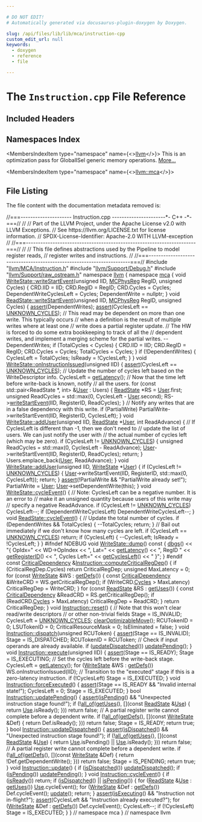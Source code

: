 ```yaml
---

# DO NOT EDIT!
# Automatically generated via docusaurus-plugin-doxygen by Doxygen.

slug: /api/files/lib/lib/mca/instruction-cpp
custom_edit_url: null
keywords:
  - doxygen
  - reference
  - file

---
```





# The `Instruction.cpp` File Reference

<DoxygenPage pluginConfig={pluginConfig}>



## Included Headers

<IncludesList>
<IncludesListItem
  filePath="llvm/MCA/Instruction.h"
  permalink="/docs/api/files/include/include/llvm/include/llvm/mca/instruction-h"
  isLocal="true" />
<IncludesListItem
  filePath="llvm/Support/Debug.h"
  permalink="/docs/api/files/include/include/llvm/include/llvm/support/debug-h"
  isLocal="true" />
<IncludesListItem
  filePath="llvm/Support/raw_ostream.h"
  permalink="/docs/api/files/include/include/llvm/include/llvm/support/raw-ostream-h"
  isLocal="true" />
</IncludesList>

## Namespaces Index

<MembersIndex>

<MembersIndexItem
  type="namespace"
  name={<><a href="/docs/api/namespaces/llvm">llvm</a></>}>
This is an optimization pass for GlobalISel generic memory operations. <a href="/docs/api/namespaces/llvm/#details">More...</a>
</MembersIndexItem>

<MembersIndexItem
  type="namespace"
  name={<><a href="/docs/api/namespaces/llvm/mca">llvm::mca</a></>}>
</MembersIndexItem>

</MembersIndex>


## File Listing

The file content with the documentation metadata removed is:

<ProgramListing>

<Link id="l00001" /><CodeLine lineNumber="1"><Highlight kind="comment">//===--------------------- Instruction.cpp ----------------------&#42;- C++ -&#42;-===//</Highlight><Highlight kind="normal"></Highlight></CodeLine>
<Link id="l00002" /><CodeLine lineNumber="2"><Highlight kind="normal"></Highlight><Highlight kind="comment">//</Highlight><Highlight kind="normal"></Highlight></CodeLine>
<Link id="l00003" /><CodeLine lineNumber="3"><Highlight kind="normal"></Highlight><Highlight kind="comment">// Part of the LLVM Project, under the Apache License v2.0 with LLVM Exceptions.</Highlight><Highlight kind="normal"></Highlight></CodeLine>
<Link id="l00004" /><CodeLine lineNumber="4"><Highlight kind="normal"></Highlight><Highlight kind="comment">// See https://llvm.org/LICENSE.txt for license information.</Highlight><Highlight kind="normal"></Highlight></CodeLine>
<Link id="l00005" /><CodeLine lineNumber="5"><Highlight kind="normal"></Highlight><Highlight kind="comment">// SPDX-License-Identifier: Apache-2.0 WITH LLVM-exception</Highlight><Highlight kind="normal"></Highlight></CodeLine>
<Link id="l00006" /><CodeLine lineNumber="6"><Highlight kind="normal"></Highlight><Highlight kind="comment">//</Highlight><Highlight kind="normal"></Highlight></CodeLine>
<Link id="l00007" /><CodeLine lineNumber="7"><Highlight kind="normal"></Highlight><Highlight kind="comment">//===----------------------------------------------------------------------===//</Highlight><Highlight kind="normal"></Highlight></CodeLine>
<Link id="l00008" /><CodeLine lineNumber="8"><Highlight kind="normal"></Highlight><Highlight kind="comment">//</Highlight><Highlight kind="normal"></Highlight></CodeLine>
<Link id="l00009" /><CodeLine lineNumber="9"><Highlight kind="normal"></Highlight><Highlight kind="comment">// This file defines abstractions used by the Pipeline to model register reads,</Highlight><Highlight kind="normal"></Highlight></CodeLine>
<Link id="l00010" /><CodeLine lineNumber="10"><Highlight kind="normal"></Highlight><Highlight kind="comment">// register writes and instructions.</Highlight><Highlight kind="normal"></Highlight></CodeLine>
<Link id="l00011" /><CodeLine lineNumber="11"><Highlight kind="normal"></Highlight><Highlight kind="comment">//</Highlight><Highlight kind="normal"></Highlight></CodeLine>
<Link id="l00012" /><CodeLine lineNumber="12"><Highlight kind="normal"></Highlight><Highlight kind="comment">//===----------------------------------------------------------------------===//</Highlight><Highlight kind="normal"></Highlight></CodeLine>
<Link id="l00013" /><CodeLine lineNumber="13"><Highlight kind="normal"></Highlight></CodeLine>
<Link id="l00014" /><CodeLine lineNumber="14"><Highlight kind="normal"></Highlight><Highlight kind="preprocessor">#include &quot;<a href="/docs/api/files/include/include/llvm/include/llvm/mca/instruction-h">llvm/MCA/Instruction.h</a>&quot;</Highlight><Highlight kind="normal"></Highlight></CodeLine>
<Link id="l00015" /><CodeLine lineNumber="15"><Highlight kind="normal"></Highlight><Highlight kind="preprocessor">#include &quot;<a href="/docs/api/files/include/include/llvm/include/llvm/support/debug-h">llvm/Support/Debug.h</a>&quot;</Highlight><Highlight kind="normal"></Highlight></CodeLine>
<Link id="l00016" /><CodeLine lineNumber="16"><Highlight kind="normal"></Highlight><Highlight kind="preprocessor">#include &quot;<a href="/docs/api/files/include/include/llvm/include/llvm/support/raw-ostream-h">llvm/Support/raw&#95;ostream.h</a>&quot;</Highlight><Highlight kind="normal"></Highlight></CodeLine>
<Link id="l00017" /><CodeLine lineNumber="17"><Highlight kind="normal"></Highlight></CodeLine>
<Link id="l00018" /><CodeLine lineNumber="18"><Highlight kind="normal"></Highlight><Highlight kind="keyword">namespace </Highlight><Highlight kind="normal"><a href="/docs/api/namespaces/llvm">llvm</a> &#123;</Highlight></CodeLine>
<Link id="l00019" /><CodeLine lineNumber="19"><Highlight kind="normal"></Highlight><Highlight kind="keyword">namespace </Highlight><Highlight kind="normal"><a href="/docs/api/namespaces/llvm/mca">mca</a> &#123;</Highlight></CodeLine>
<Link id="l00020" /><CodeLine lineNumber="20"><Highlight kind="normal"></Highlight></CodeLine>
<Link id="l00021" /><CodeLine lineNumber="21" lineLink="/docs/api/classes/llvm/mca/writestate/#a321b01ffe2acc59a01c99c04e504b24a"><Highlight kind="normal"></Highlight><Highlight kind="keywordtype">void</Highlight><Highlight kind="normal"> <a href="/docs/api/classes/llvm/mca/writestate/#a321b01ffe2acc59a01c99c04e504b24a">WriteState::writeStartEvent</a>(</Highlight><Highlight kind="keywordtype">unsigned</Highlight><Highlight kind="normal"> IID, <a href="/docs/api/namespaces/llvm/#aad72cfbb210808985a9dc19f4e5d8542">MCPhysReg</a> RegID,</Highlight></CodeLine>
<Link id="l00022" /><CodeLine lineNumber="22"><Highlight kind="normal">                                 </Highlight><Highlight kind="keywordtype">unsigned</Highlight><Highlight kind="normal"> Cycles) &#123;</Highlight></CodeLine>
<Link id="l00023" /><CodeLine lineNumber="23"><Highlight kind="normal">  CRD.IID = IID;</Highlight></CodeLine>
<Link id="l00024" /><CodeLine lineNumber="24"><Highlight kind="normal">  CRD.RegID = RegID;</Highlight></CodeLine>
<Link id="l00025" /><CodeLine lineNumber="25"><Highlight kind="normal">  CRD.Cycles = Cycles;</Highlight></CodeLine>
<Link id="l00026" /><CodeLine lineNumber="26"><Highlight kind="normal">  DependentWriteCyclesLeft = Cycles;</Highlight></CodeLine>
<Link id="l00027" /><CodeLine lineNumber="27"><Highlight kind="normal">  DependentWrite = </Highlight><Highlight kind="keyword">nullptr</Highlight><Highlight kind="normal">;</Highlight></CodeLine>
<Link id="l00028" /><CodeLine lineNumber="28"><Highlight kind="normal">&#125;</Highlight></CodeLine>
<Link id="l00029" /><CodeLine lineNumber="29"><Highlight kind="normal"></Highlight></CodeLine>
<Link id="l00030" /><CodeLine lineNumber="30" lineLink="/docs/api/classes/llvm/mca/readstate/#a3a96634a46f3e609e75e4bf2e41bd879"><Highlight kind="normal"></Highlight><Highlight kind="keywordtype">void</Highlight><Highlight kind="normal"> <a href="/docs/api/classes/llvm/mca/readstate/#a3a96634a46f3e609e75e4bf2e41bd879">ReadState::writeStartEvent</a>(</Highlight><Highlight kind="keywordtype">unsigned</Highlight><Highlight kind="normal"> IID, <a href="/docs/api/namespaces/llvm/#aad72cfbb210808985a9dc19f4e5d8542">MCPhysReg</a> RegID,</Highlight></CodeLine>
<Link id="l00031" /><CodeLine lineNumber="31"><Highlight kind="normal">                                </Highlight><Highlight kind="keywordtype">unsigned</Highlight><Highlight kind="normal"> Cycles) &#123;</Highlight></CodeLine>
<Link id="l00032" /><CodeLine lineNumber="32"><Highlight kind="normal">  <a href="/docs/api/files/lib/lib/target/lib/target/amdgpu/silowercontrolflow-cpp/#a4868c5d81c5ccc98c47aeab6244346a0">assert</a>(DependentWrites);</Highlight></CodeLine>
<Link id="l00033" /><CodeLine lineNumber="33"><Highlight kind="normal">  <a href="/docs/api/files/lib/lib/target/lib/target/amdgpu/silowercontrolflow-cpp/#a4868c5d81c5ccc98c47aeab6244346a0">assert</a>(CyclesLeft == <a href="/docs/api/namespaces/llvm/mca/#af459dc58960b1471b00b72f450869f01">UNKNOWN&#95;CYCLES</a>);</Highlight></CodeLine>
<Link id="l00034" /><CodeLine lineNumber="34"><Highlight kind="normal"></Highlight></CodeLine>
<Link id="l00035" /><CodeLine lineNumber="35"><Highlight kind="normal">  </Highlight><Highlight kind="comment">// This read may be dependent on more than one write. This typically occurs</Highlight><Highlight kind="normal"></Highlight></CodeLine>
<Link id="l00036" /><CodeLine lineNumber="36"><Highlight kind="normal">  </Highlight><Highlight kind="comment">// when a definition is the result of multiple writes where at least one</Highlight><Highlight kind="normal"></Highlight></CodeLine>
<Link id="l00037" /><CodeLine lineNumber="37"><Highlight kind="normal">  </Highlight><Highlight kind="comment">// write does a partial register update.</Highlight><Highlight kind="normal"></Highlight></CodeLine>
<Link id="l00038" /><CodeLine lineNumber="38"><Highlight kind="normal">  </Highlight><Highlight kind="comment">// The HW is forced to do some extra bookkeeping to track of all the</Highlight><Highlight kind="normal"></Highlight></CodeLine>
<Link id="l00039" /><CodeLine lineNumber="39"><Highlight kind="normal">  </Highlight><Highlight kind="comment">// dependent writes, and implement a merging scheme for the partial writes.</Highlight><Highlight kind="normal"></Highlight></CodeLine>
<Link id="l00040" /><CodeLine lineNumber="40"><Highlight kind="normal">  --DependentWrites;</Highlight></CodeLine>
<Link id="l00041" /><CodeLine lineNumber="41"><Highlight kind="normal">  </Highlight><Highlight kind="keywordflow">if</Highlight><Highlight kind="normal"> (TotalCycles &lt; Cycles) &#123;</Highlight></CodeLine>
<Link id="l00042" /><CodeLine lineNumber="42"><Highlight kind="normal">    CRD.IID = IID;</Highlight></CodeLine>
<Link id="l00043" /><CodeLine lineNumber="43"><Highlight kind="normal">    CRD.RegID = RegID;</Highlight></CodeLine>
<Link id="l00044" /><CodeLine lineNumber="44"><Highlight kind="normal">    CRD.Cycles = Cycles;</Highlight></CodeLine>
<Link id="l00045" /><CodeLine lineNumber="45"><Highlight kind="normal">    TotalCycles = Cycles;</Highlight></CodeLine>
<Link id="l00046" /><CodeLine lineNumber="46"><Highlight kind="normal">  &#125;</Highlight></CodeLine>
<Link id="l00047" /><CodeLine lineNumber="47"><Highlight kind="normal"></Highlight></CodeLine>
<Link id="l00048" /><CodeLine lineNumber="48"><Highlight kind="normal">  </Highlight><Highlight kind="keywordflow">if</Highlight><Highlight kind="normal"> (!DependentWrites) &#123;</Highlight></CodeLine>
<Link id="l00049" /><CodeLine lineNumber="49"><Highlight kind="normal">    CyclesLeft = TotalCycles;</Highlight></CodeLine>
<Link id="l00050" /><CodeLine lineNumber="50"><Highlight kind="normal">    IsReady = !CyclesLeft;</Highlight></CodeLine>
<Link id="l00051" /><CodeLine lineNumber="51"><Highlight kind="normal">  &#125;</Highlight></CodeLine>
<Link id="l00052" /><CodeLine lineNumber="52"><Highlight kind="normal">&#125;</Highlight></CodeLine>
<Link id="l00053" /><CodeLine lineNumber="53"><Highlight kind="normal"></Highlight></CodeLine>
<Link id="l00054" /><CodeLine lineNumber="54" lineLink="/docs/api/classes/llvm/mca/writestate/#a9809d41fdff5397cee7b72c8bee467d1"><Highlight kind="normal"></Highlight><Highlight kind="keywordtype">void</Highlight><Highlight kind="normal"> <a href="/docs/api/classes/llvm/mca/writestate/#a9809d41fdff5397cee7b72c8bee467d1">WriteState::onInstructionIssued</a>(</Highlight><Highlight kind="keywordtype">unsigned</Highlight><Highlight kind="normal"> IID) &#123;</Highlight></CodeLine>
<Link id="l00055" /><CodeLine lineNumber="55"><Highlight kind="normal">  <a href="/docs/api/files/lib/lib/target/lib/target/amdgpu/silowercontrolflow-cpp/#a4868c5d81c5ccc98c47aeab6244346a0">assert</a>(CyclesLeft == <a href="/docs/api/namespaces/llvm/mca/#af459dc58960b1471b00b72f450869f01">UNKNOWN&#95;CYCLES</a>);</Highlight></CodeLine>
<Link id="l00056" /><CodeLine lineNumber="56"><Highlight kind="normal">  </Highlight><Highlight kind="comment">// Update the number of cycles left based on the WriteDescriptor info.</Highlight><Highlight kind="normal"></Highlight></CodeLine>
<Link id="l00057" /><CodeLine lineNumber="57"><Highlight kind="normal">  CyclesLeft = <a href="/docs/api/classes/llvm/mca/writestate/#a405fdb90bbc7e779b4baf76aa77ce0bb">getLatency</a>();</Highlight></CodeLine>
<Link id="l00058" /><CodeLine lineNumber="58"><Highlight kind="normal"></Highlight></CodeLine>
<Link id="l00059" /><CodeLine lineNumber="59"><Highlight kind="normal">  </Highlight><Highlight kind="comment">// Now that the time left before write-back is known, notify</Highlight><Highlight kind="normal"></Highlight></CodeLine>
<Link id="l00060" /><CodeLine lineNumber="60"><Highlight kind="normal">  </Highlight><Highlight kind="comment">// all the users.</Highlight><Highlight kind="normal"></Highlight></CodeLine>
<Link id="l00061" /><CodeLine lineNumber="61"><Highlight kind="normal">  </Highlight><Highlight kind="keywordflow">for</Highlight><Highlight kind="normal"> (</Highlight><Highlight kind="keyword">const</Highlight><Highlight kind="normal"> std::pair&lt;ReadState &#42;, int&gt; &amp;<a href="/docs/api/classes/llvm/user">User</a> : Users) &#123;</Highlight></CodeLine>
<Link id="l00062" /><CodeLine lineNumber="62"><Highlight kind="normal">    <a href="/docs/api/classes/llvm/mca/readstate">ReadState</a> &#42;RS = <a href="/docs/api/classes/llvm/user">User</a>.first;</Highlight></CodeLine>
<Link id="l00063" /><CodeLine lineNumber="63"><Highlight kind="normal">    </Highlight><Highlight kind="keywordtype">unsigned</Highlight><Highlight kind="normal"> ReadCycles = std::max(0, CyclesLeft - <a href="/docs/api/classes/llvm/user">User</a>.second);</Highlight></CodeLine>
<Link id="l00064" /><CodeLine lineNumber="64"><Highlight kind="normal">    RS-&gt;<a href="/docs/api/classes/llvm/mca/readstate/#a3a96634a46f3e609e75e4bf2e41bd879">writeStartEvent</a>(IID, RegisterID, ReadCycles);</Highlight></CodeLine>
<Link id="l00065" /><CodeLine lineNumber="65"><Highlight kind="normal">  &#125;</Highlight></CodeLine>
<Link id="l00066" /><CodeLine lineNumber="66"><Highlight kind="normal"></Highlight></CodeLine>
<Link id="l00067" /><CodeLine lineNumber="67"><Highlight kind="normal">  </Highlight><Highlight kind="comment">// Notify any writes that are in a false dependency with this write.</Highlight><Highlight kind="normal"></Highlight></CodeLine>
<Link id="l00068" /><CodeLine lineNumber="68"><Highlight kind="normal">  </Highlight><Highlight kind="keywordflow">if</Highlight><Highlight kind="normal"> (PartialWrite)</Highlight></CodeLine>
<Link id="l00069" /><CodeLine lineNumber="69"><Highlight kind="normal">    PartialWrite-&gt;writeStartEvent(IID, RegisterID, CyclesLeft);</Highlight></CodeLine>
<Link id="l00070" /><CodeLine lineNumber="70"><Highlight kind="normal">&#125;</Highlight></CodeLine>
<Link id="l00071" /><CodeLine lineNumber="71"><Highlight kind="normal"></Highlight></CodeLine>
<Link id="l00072" /><CodeLine lineNumber="72" lineLink="/docs/api/classes/llvm/mca/writestate/#afb4ddf31a851451dfa623aec7ceef3c4"><Highlight kind="normal"></Highlight><Highlight kind="keywordtype">void</Highlight><Highlight kind="normal"> <a href="/docs/api/classes/llvm/mca/writestate/#afb4ddf31a851451dfa623aec7ceef3c4">WriteState::addUser</a>(</Highlight><Highlight kind="keywordtype">unsigned</Highlight><Highlight kind="normal"> IID, <a href="/docs/api/classes/llvm/mca/readstate">ReadState</a> &#42;<a href="/docs/api/classes/llvm/user">User</a>, </Highlight><Highlight kind="keywordtype">int</Highlight><Highlight kind="normal"> ReadAdvance) &#123;</Highlight></CodeLine>
<Link id="l00073" /><CodeLine lineNumber="73"><Highlight kind="normal">  </Highlight><Highlight kind="comment">// If CyclesLeft is different than -1, then we don&#39;t need to</Highlight><Highlight kind="normal"></Highlight></CodeLine>
<Link id="l00074" /><CodeLine lineNumber="74"><Highlight kind="normal">  </Highlight><Highlight kind="comment">// update the list of users. We can just notify the user with</Highlight><Highlight kind="normal"></Highlight></CodeLine>
<Link id="l00075" /><CodeLine lineNumber="75"><Highlight kind="normal">  </Highlight><Highlight kind="comment">// the actual number of cycles left (which may be zero).</Highlight><Highlight kind="normal"></Highlight></CodeLine>
<Link id="l00076" /><CodeLine lineNumber="76"><Highlight kind="normal">  </Highlight><Highlight kind="keywordflow">if</Highlight><Highlight kind="normal"> (CyclesLeft != <a href="/docs/api/namespaces/llvm/mca/#af459dc58960b1471b00b72f450869f01">UNKNOWN&#95;CYCLES</a>) &#123;</Highlight></CodeLine>
<Link id="l00077" /><CodeLine lineNumber="77"><Highlight kind="normal">    </Highlight><Highlight kind="keywordtype">unsigned</Highlight><Highlight kind="normal"> ReadCycles = std::max(0, CyclesLeft - ReadAdvance);</Highlight></CodeLine>
<Link id="l00078" /><CodeLine lineNumber="78"><Highlight kind="normal">    <a href="/docs/api/classes/llvm/user">User</a>-&gt;writeStartEvent(IID, RegisterID, ReadCycles);</Highlight></CodeLine>
<Link id="l00079" /><CodeLine lineNumber="79"><Highlight kind="normal">    </Highlight><Highlight kind="keywordflow">return</Highlight><Highlight kind="normal">;</Highlight></CodeLine>
<Link id="l00080" /><CodeLine lineNumber="80"><Highlight kind="normal">  &#125;</Highlight></CodeLine>
<Link id="l00081" /><CodeLine lineNumber="81"><Highlight kind="normal"></Highlight></CodeLine>
<Link id="l00082" /><CodeLine lineNumber="82"><Highlight kind="normal">  Users.emplace&#95;back(<a href="/docs/api/classes/llvm/user">User</a>, ReadAdvance);</Highlight></CodeLine>
<Link id="l00083" /><CodeLine lineNumber="83"><Highlight kind="normal">&#125;</Highlight></CodeLine>
<Link id="l00084" /><CodeLine lineNumber="84"><Highlight kind="normal"></Highlight></CodeLine>
<Link id="l00085" /><CodeLine lineNumber="85" lineLink="/docs/api/classes/llvm/mca/writestate/#a50c77b1092eea521a1e3dd6b93ea504e"><Highlight kind="normal"></Highlight><Highlight kind="keywordtype">void</Highlight><Highlight kind="normal"> <a href="/docs/api/classes/llvm/mca/writestate/#afb4ddf31a851451dfa623aec7ceef3c4">WriteState::addUser</a>(</Highlight><Highlight kind="keywordtype">unsigned</Highlight><Highlight kind="normal"> IID, <a href="/docs/api/classes/llvm/mca/writestate/#a9112c776b25837a5a33679fbc198b5c3">WriteState</a> &#42;<a href="/docs/api/classes/llvm/user">User</a>) &#123;</Highlight></CodeLine>
<Link id="l00086" /><CodeLine lineNumber="86"><Highlight kind="normal">  </Highlight><Highlight kind="keywordflow">if</Highlight><Highlight kind="normal"> (CyclesLeft != <a href="/docs/api/namespaces/llvm/mca/#af459dc58960b1471b00b72f450869f01">UNKNOWN&#95;CYCLES</a>) &#123;</Highlight></CodeLine>
<Link id="l00087" /><CodeLine lineNumber="87"><Highlight kind="normal">    <a href="/docs/api/classes/llvm/user">User</a>-&gt;writeStartEvent(IID, RegisterID, std::max(0, CyclesLeft));</Highlight></CodeLine>
<Link id="l00088" /><CodeLine lineNumber="88"><Highlight kind="normal">    </Highlight><Highlight kind="keywordflow">return</Highlight><Highlight kind="normal">;</Highlight></CodeLine>
<Link id="l00089" /><CodeLine lineNumber="89"><Highlight kind="normal">  &#125;</Highlight></CodeLine>
<Link id="l00090" /><CodeLine lineNumber="90"><Highlight kind="normal"></Highlight></CodeLine>
<Link id="l00091" /><CodeLine lineNumber="91"><Highlight kind="normal">  <a href="/docs/api/files/lib/lib/target/lib/target/amdgpu/silowercontrolflow-cpp/#a4868c5d81c5ccc98c47aeab6244346a0">assert</a>(!PartialWrite &amp;&amp; </Highlight><Highlight kind="stringliteral">&quot;PartialWrite already set!&quot;</Highlight><Highlight kind="normal">);</Highlight></CodeLine>
<Link id="l00092" /><CodeLine lineNumber="92"><Highlight kind="normal">  PartialWrite = <a href="/docs/api/classes/llvm/user">User</a>;</Highlight></CodeLine>
<Link id="l00093" /><CodeLine lineNumber="93"><Highlight kind="normal">  <a href="/docs/api/classes/llvm/user">User</a>-&gt;setDependentWrite(</Highlight><Highlight kind="keyword">this</Highlight><Highlight kind="normal">);</Highlight></CodeLine>
<Link id="l00094" /><CodeLine lineNumber="94"><Highlight kind="normal">&#125;</Highlight></CodeLine>
<Link id="l00095" /><CodeLine lineNumber="95"><Highlight kind="normal"></Highlight></CodeLine>
<Link id="l00096" /><CodeLine lineNumber="96" lineLink="/docs/api/classes/llvm/mca/writestate/#a8e8fb2ef994bda08fd66b7a8b2f912e1"><Highlight kind="normal"></Highlight><Highlight kind="keywordtype">void</Highlight><Highlight kind="normal"> <a href="/docs/api/classes/llvm/mca/writestate/#a8e8fb2ef994bda08fd66b7a8b2f912e1">WriteState::cycleEvent</a>() &#123;</Highlight></CodeLine>
<Link id="l00097" /><CodeLine lineNumber="97"><Highlight kind="normal">  </Highlight><Highlight kind="comment">// Note: CyclesLeft can be a negative number. It is an error to</Highlight><Highlight kind="normal"></Highlight></CodeLine>
<Link id="l00098" /><CodeLine lineNumber="98"><Highlight kind="normal">  </Highlight><Highlight kind="comment">// make it an unsigned quantity because users of this write may</Highlight><Highlight kind="normal"></Highlight></CodeLine>
<Link id="l00099" /><CodeLine lineNumber="99"><Highlight kind="normal">  </Highlight><Highlight kind="comment">// specify a negative ReadAdvance.</Highlight><Highlight kind="normal"></Highlight></CodeLine>
<Link id="l00100" /><CodeLine lineNumber="100"><Highlight kind="normal">  </Highlight><Highlight kind="keywordflow">if</Highlight><Highlight kind="normal"> (CyclesLeft != <a href="/docs/api/namespaces/llvm/mca/#af459dc58960b1471b00b72f450869f01">UNKNOWN&#95;CYCLES</a>)</Highlight></CodeLine>
<Link id="l00101" /><CodeLine lineNumber="101"><Highlight kind="normal">    CyclesLeft--;</Highlight></CodeLine>
<Link id="l00102" /><CodeLine lineNumber="102"><Highlight kind="normal"></Highlight></CodeLine>
<Link id="l00103" /><CodeLine lineNumber="103"><Highlight kind="normal">  </Highlight><Highlight kind="keywordflow">if</Highlight><Highlight kind="normal"> (DependentWriteCyclesLeft)</Highlight></CodeLine>
<Link id="l00104" /><CodeLine lineNumber="104"><Highlight kind="normal">    DependentWriteCyclesLeft--;</Highlight></CodeLine>
<Link id="l00105" /><CodeLine lineNumber="105"><Highlight kind="normal">&#125;</Highlight></CodeLine>
<Link id="l00106" /><CodeLine lineNumber="106"><Highlight kind="normal"></Highlight></CodeLine>
<Link id="l00107" /><CodeLine lineNumber="107" lineLink="/docs/api/classes/llvm/mca/readstate/#a9c112ef420d848772a69cff91ccfd512"><Highlight kind="normal"></Highlight><Highlight kind="keywordtype">void</Highlight><Highlight kind="normal"> <a href="/docs/api/classes/llvm/mca/readstate/#a9c112ef420d848772a69cff91ccfd512">ReadState::cycleEvent</a>() &#123;</Highlight></CodeLine>
<Link id="l00108" /><CodeLine lineNumber="108"><Highlight kind="normal">  </Highlight><Highlight kind="comment">// Update the total number of cycles.</Highlight><Highlight kind="normal"></Highlight></CodeLine>
<Link id="l00109" /><CodeLine lineNumber="109"><Highlight kind="normal">  </Highlight><Highlight kind="keywordflow">if</Highlight><Highlight kind="normal"> (DependentWrites &amp;&amp; TotalCycles) &#123;</Highlight></CodeLine>
<Link id="l00110" /><CodeLine lineNumber="110"><Highlight kind="normal">    --TotalCycles;</Highlight></CodeLine>
<Link id="l00111" /><CodeLine lineNumber="111"><Highlight kind="normal">    </Highlight><Highlight kind="keywordflow">return</Highlight><Highlight kind="normal">;</Highlight></CodeLine>
<Link id="l00112" /><CodeLine lineNumber="112"><Highlight kind="normal">  &#125;</Highlight></CodeLine>
<Link id="l00113" /><CodeLine lineNumber="113"><Highlight kind="normal"></Highlight></CodeLine>
<Link id="l00114" /><CodeLine lineNumber="114"><Highlight kind="normal">  </Highlight><Highlight kind="comment">// Bail out immediately if we don&#39;t know how many cycles are left.</Highlight><Highlight kind="normal"></Highlight></CodeLine>
<Link id="l00115" /><CodeLine lineNumber="115"><Highlight kind="normal">  </Highlight><Highlight kind="keywordflow">if</Highlight><Highlight kind="normal"> (CyclesLeft == <a href="/docs/api/namespaces/llvm/mca/#af459dc58960b1471b00b72f450869f01">UNKNOWN&#95;CYCLES</a>)</Highlight></CodeLine>
<Link id="l00116" /><CodeLine lineNumber="116"><Highlight kind="normal">    </Highlight><Highlight kind="keywordflow">return</Highlight><Highlight kind="normal">;</Highlight></CodeLine>
<Link id="l00117" /><CodeLine lineNumber="117"><Highlight kind="normal"></Highlight></CodeLine>
<Link id="l00118" /><CodeLine lineNumber="118"><Highlight kind="normal">  </Highlight><Highlight kind="keywordflow">if</Highlight><Highlight kind="normal"> (CyclesLeft) &#123;</Highlight></CodeLine>
<Link id="l00119" /><CodeLine lineNumber="119"><Highlight kind="normal">    --CyclesLeft;</Highlight></CodeLine>
<Link id="l00120" /><CodeLine lineNumber="120"><Highlight kind="normal">    IsReady = !CyclesLeft;</Highlight></CodeLine>
<Link id="l00121" /><CodeLine lineNumber="121"><Highlight kind="normal">  &#125;</Highlight></CodeLine>
<Link id="l00122" /><CodeLine lineNumber="122"><Highlight kind="normal">&#125;</Highlight></CodeLine>
<Link id="l00123" /><CodeLine lineNumber="123"><Highlight kind="normal"></Highlight></CodeLine>
<Link id="l00124" /><CodeLine lineNumber="124"><Highlight kind="normal"></Highlight><Highlight kind="preprocessor">#ifndef NDEBUG</Highlight><Highlight kind="normal"></Highlight></CodeLine>
<Link id="l00125" /><CodeLine lineNumber="125" lineLink="/docs/api/classes/llvm/mca/writestate/#a543498eab55ee4dd759f3a0afb4a085f"><Highlight kind="normal"></Highlight><Highlight kind="keywordtype">void</Highlight><Highlight kind="normal"> <a href="/docs/api/classes/llvm/mca/writestate/#a543498eab55ee4dd759f3a0afb4a085f">WriteState::dump</a>()</Highlight><Highlight kind="keyword"> const </Highlight><Highlight kind="normal">&#123;</Highlight></CodeLine>
<Link id="l00126" /><CodeLine lineNumber="126"><Highlight kind="normal">  <a href="/docs/api/namespaces/llvm/#a7c46c742c31be54870e2038048e6b391">dbgs</a>() &lt;&lt; </Highlight><Highlight kind="stringliteral">&quot;&#123; OpIdx=&quot;</Highlight><Highlight kind="normal"> &lt;&lt; WD-&gt;OpIndex &lt;&lt; </Highlight><Highlight kind="stringliteral">&quot;, Lat=&quot;</Highlight><Highlight kind="normal"> &lt;&lt; <a href="/docs/api/classes/llvm/mca/writestate/#a405fdb90bbc7e779b4baf76aa77ce0bb">getLatency</a>() &lt;&lt; </Highlight><Highlight kind="stringliteral">&quot;, RegID &quot;</Highlight><Highlight kind="normal"></Highlight></CodeLine>
<Link id="l00127" /><CodeLine lineNumber="127"><Highlight kind="normal">         &lt;&lt; <a href="/docs/api/classes/llvm/mca/writestate/#ad292021eb6613f2b9b807104f43b314b">getRegisterID</a>() &lt;&lt; </Highlight><Highlight kind="stringliteral">&quot;, Cycles Left=&quot;</Highlight><Highlight kind="normal"> &lt;&lt; <a href="/docs/api/classes/llvm/mca/writestate/#a4b0e3ad228a270b6eec03e3dd19ddee7">getCyclesLeft</a>() &lt;&lt; </Highlight><Highlight kind="stringliteral">&quot; &#125;&quot;</Highlight><Highlight kind="normal">;</Highlight></CodeLine>
<Link id="l00128" /><CodeLine lineNumber="128"><Highlight kind="normal">&#125;</Highlight></CodeLine>
<Link id="l00129" /><CodeLine lineNumber="129"><Highlight kind="normal"></Highlight><Highlight kind="preprocessor">#endif</Highlight><Highlight kind="normal"></Highlight></CodeLine>
<Link id="l00130" /><CodeLine lineNumber="130"><Highlight kind="normal"></Highlight></CodeLine>
<Link id="l00131" /><CodeLine lineNumber="131" lineLink="/docs/api/classes/llvm/mca/instruction/#a8cab34861a215282de90750a093e24e1"><Highlight kind="normal"></Highlight><Highlight kind="keyword">const</Highlight><Highlight kind="normal"> <a href="/docs/api/structs/llvm/mca/criticaldependency">CriticalDependency</a> &amp;<a href="/docs/api/classes/llvm/mca/instruction/#a8cab34861a215282de90750a093e24e1">Instruction::computeCriticalRegDep</a>() &#123;</Highlight></CodeLine>
<Link id="l00132" /><CodeLine lineNumber="132"><Highlight kind="normal">  </Highlight><Highlight kind="keywordflow">if</Highlight><Highlight kind="normal"> (CriticalRegDep.Cycles)</Highlight></CodeLine>
<Link id="l00133" /><CodeLine lineNumber="133"><Highlight kind="normal">    </Highlight><Highlight kind="keywordflow">return</Highlight><Highlight kind="normal"> CriticalRegDep;</Highlight></CodeLine>
<Link id="l00134" /><CodeLine lineNumber="134"><Highlight kind="normal"></Highlight></CodeLine>
<Link id="l00135" /><CodeLine lineNumber="135"><Highlight kind="normal">  </Highlight><Highlight kind="keywordtype">unsigned</Highlight><Highlight kind="normal"> MaxLatency = 0;</Highlight></CodeLine>
<Link id="l00136" /><CodeLine lineNumber="136"><Highlight kind="normal">  </Highlight><Highlight kind="keywordflow">for</Highlight><Highlight kind="normal"> (</Highlight><Highlight kind="keyword">const</Highlight><Highlight kind="normal"> <a href="/docs/api/classes/llvm/mca/writestate">WriteState</a> &amp;WS : <a href="/docs/api/classes/llvm/mca/instructionbase/#a4bd1b7f022ec64b74af6360bca400f13">getDefs</a>()) &#123;</Highlight></CodeLine>
<Link id="l00137" /><CodeLine lineNumber="137"><Highlight kind="normal">    </Highlight><Highlight kind="keyword">const</Highlight><Highlight kind="normal"> <a href="/docs/api/structs/llvm/mca/criticaldependency">CriticalDependency</a> &amp;WriteCRD = WS.getCriticalRegDep();</Highlight></CodeLine>
<Link id="l00138" /><CodeLine lineNumber="138"><Highlight kind="normal">    </Highlight><Highlight kind="keywordflow">if</Highlight><Highlight kind="normal"> (WriteCRD.<a href="/docs/api/structs/llvm/mca/criticaldependency/#a9f6b748ac1f1635527f1d84130611353">Cycles</a> &gt; MaxLatency)</Highlight></CodeLine>
<Link id="l00139" /><CodeLine lineNumber="139"><Highlight kind="normal">      CriticalRegDep = WriteCRD;</Highlight></CodeLine>
<Link id="l00140" /><CodeLine lineNumber="140"><Highlight kind="normal">  &#125;</Highlight></CodeLine>
<Link id="l00141" /><CodeLine lineNumber="141"><Highlight kind="normal"></Highlight></CodeLine>
<Link id="l00142" /><CodeLine lineNumber="142"><Highlight kind="normal">  </Highlight><Highlight kind="keywordflow">for</Highlight><Highlight kind="normal"> (</Highlight><Highlight kind="keyword">const</Highlight><Highlight kind="normal"> <a href="/docs/api/classes/llvm/mca/readstate">ReadState</a> &amp;RS : <a href="/docs/api/classes/llvm/mca/instructionbase/#a72ba6c0a31c2fe1ce24a1b7450928133">getUses</a>()) &#123;</Highlight></CodeLine>
<Link id="l00143" /><CodeLine lineNumber="143"><Highlight kind="normal">    </Highlight><Highlight kind="keyword">const</Highlight><Highlight kind="normal"> <a href="/docs/api/structs/llvm/mca/criticaldependency">CriticalDependency</a> &amp;ReadCRD = RS.getCriticalRegDep();</Highlight></CodeLine>
<Link id="l00144" /><CodeLine lineNumber="144"><Highlight kind="normal">    </Highlight><Highlight kind="keywordflow">if</Highlight><Highlight kind="normal"> (ReadCRD.<a href="/docs/api/structs/llvm/mca/criticaldependency/#a9f6b748ac1f1635527f1d84130611353">Cycles</a> &gt; MaxLatency)</Highlight></CodeLine>
<Link id="l00145" /><CodeLine lineNumber="145"><Highlight kind="normal">      CriticalRegDep = ReadCRD;</Highlight></CodeLine>
<Link id="l00146" /><CodeLine lineNumber="146"><Highlight kind="normal">  &#125;</Highlight></CodeLine>
<Link id="l00147" /><CodeLine lineNumber="147"><Highlight kind="normal"></Highlight></CodeLine>
<Link id="l00148" /><CodeLine lineNumber="148"><Highlight kind="normal">  </Highlight><Highlight kind="keywordflow">return</Highlight><Highlight kind="normal"> CriticalRegDep;</Highlight></CodeLine>
<Link id="l00149" /><CodeLine lineNumber="149"><Highlight kind="normal">&#125;</Highlight></CodeLine>
<Link id="l00150" /><CodeLine lineNumber="150"><Highlight kind="normal"></Highlight></CodeLine>
<Link id="l00151" /><CodeLine lineNumber="151" lineLink="/docs/api/classes/llvm/mca/instruction/#ae7bf7b474892c43d9619f312bc7b1970"><Highlight kind="normal"></Highlight><Highlight kind="keywordtype">void</Highlight><Highlight kind="normal"> <a href="/docs/api/classes/llvm/mca/instruction/#ae7bf7b474892c43d9619f312bc7b1970">Instruction::reset</a>() &#123;</Highlight></CodeLine>
<Link id="l00152" /><CodeLine lineNumber="152"><Highlight kind="normal">  </Highlight><Highlight kind="comment">// Note that this won&#39;t clear read/write descriptors</Highlight><Highlight kind="normal"></Highlight></CodeLine>
<Link id="l00153" /><CodeLine lineNumber="153"><Highlight kind="normal">  </Highlight><Highlight kind="comment">// or other non-trivial fields</Highlight><Highlight kind="normal"></Highlight></CodeLine>
<Link id="l00154" /><CodeLine lineNumber="154"><Highlight kind="normal">  Stage = IS&#95;INVALID;</Highlight></CodeLine>
<Link id="l00155" /><CodeLine lineNumber="155"><Highlight kind="normal">  CyclesLeft = <a href="/docs/api/namespaces/llvm/mca/#af459dc58960b1471b00b72f450869f01">UNKNOWN&#95;CYCLES</a>;</Highlight></CodeLine>
<Link id="l00156" /><CodeLine lineNumber="156"><Highlight kind="normal">  <a href="/docs/api/classes/llvm/mca/instructionbase/#a53097b7d979de32c754dbd307626ebd9">clearOptimizableMove</a>();</Highlight></CodeLine>
<Link id="l00157" /><CodeLine lineNumber="157"><Highlight kind="normal">  RCUTokenID = 0;</Highlight></CodeLine>
<Link id="l00158" /><CodeLine lineNumber="158"><Highlight kind="normal">  LSUTokenID = 0;</Highlight></CodeLine>
<Link id="l00159" /><CodeLine lineNumber="159"><Highlight kind="normal">  CriticalResourceMask = 0;</Highlight></CodeLine>
<Link id="l00160" /><CodeLine lineNumber="160"><Highlight kind="normal">  IsEliminated = </Highlight><Highlight kind="keyword">false</Highlight><Highlight kind="normal">;</Highlight></CodeLine>
<Link id="l00161" /><CodeLine lineNumber="161"><Highlight kind="normal">&#125;</Highlight></CodeLine>
<Link id="l00162" /><CodeLine lineNumber="162"><Highlight kind="normal"></Highlight></CodeLine>
<Link id="l00163" /><CodeLine lineNumber="163" lineLink="/docs/api/classes/llvm/mca/instruction/#ad874289921c7bad356c315a1e45c3871"><Highlight kind="normal"></Highlight><Highlight kind="keywordtype">void</Highlight><Highlight kind="normal"> <a href="/docs/api/classes/llvm/mca/instruction/#ad874289921c7bad356c315a1e45c3871">Instruction::dispatch</a>(</Highlight><Highlight kind="keywordtype">unsigned</Highlight><Highlight kind="normal"> RCUToken) &#123;</Highlight></CodeLine>
<Link id="l00164" /><CodeLine lineNumber="164"><Highlight kind="normal">  <a href="/docs/api/files/lib/lib/target/lib/target/amdgpu/silowercontrolflow-cpp/#a4868c5d81c5ccc98c47aeab6244346a0">assert</a>(Stage == IS&#95;INVALID);</Highlight></CodeLine>
<Link id="l00165" /><CodeLine lineNumber="165"><Highlight kind="normal">  Stage = IS&#95;DISPATCHED;</Highlight></CodeLine>
<Link id="l00166" /><CodeLine lineNumber="166"><Highlight kind="normal">  RCUTokenID = RCUToken;</Highlight></CodeLine>
<Link id="l00167" /><CodeLine lineNumber="167"><Highlight kind="normal"></Highlight></CodeLine>
<Link id="l00168" /><CodeLine lineNumber="168"><Highlight kind="normal">  </Highlight><Highlight kind="comment">// Check if input operands are already available.</Highlight><Highlight kind="normal"></Highlight></CodeLine>
<Link id="l00169" /><CodeLine lineNumber="169"><Highlight kind="normal">  </Highlight><Highlight kind="keywordflow">if</Highlight><Highlight kind="normal"> (<a href="/docs/api/classes/llvm/mca/instruction/#a34ce4db425156eb3d433ebadb501b1cc">updateDispatched</a>())</Highlight></CodeLine>
<Link id="l00170" /><CodeLine lineNumber="170"><Highlight kind="normal">    <a href="/docs/api/classes/llvm/mca/instruction/#aab6642685168f41b152d9ba68c5bdcea">updatePending</a>();</Highlight></CodeLine>
<Link id="l00171" /><CodeLine lineNumber="171"><Highlight kind="normal">&#125;</Highlight></CodeLine>
<Link id="l00172" /><CodeLine lineNumber="172"><Highlight kind="normal"></Highlight></CodeLine>
<Link id="l00173" /><CodeLine lineNumber="173" lineLink="/docs/api/classes/llvm/mca/instruction/#aa48a9861f68bdba50e623e013b3d6c44"><Highlight kind="normal"></Highlight><Highlight kind="keywordtype">void</Highlight><Highlight kind="normal"> <a href="/docs/api/classes/llvm/mca/instruction/#aa48a9861f68bdba50e623e013b3d6c44">Instruction::execute</a>(</Highlight><Highlight kind="keywordtype">unsigned</Highlight><Highlight kind="normal"> IID) &#123;</Highlight></CodeLine>
<Link id="l00174" /><CodeLine lineNumber="174"><Highlight kind="normal">  <a href="/docs/api/files/lib/lib/target/lib/target/amdgpu/silowercontrolflow-cpp/#a4868c5d81c5ccc98c47aeab6244346a0">assert</a>(Stage == IS&#95;READY);</Highlight></CodeLine>
<Link id="l00175" /><CodeLine lineNumber="175"><Highlight kind="normal">  Stage = IS&#95;EXECUTING;</Highlight></CodeLine>
<Link id="l00176" /><CodeLine lineNumber="176"><Highlight kind="normal"></Highlight></CodeLine>
<Link id="l00177" /><CodeLine lineNumber="177"><Highlight kind="normal">  </Highlight><Highlight kind="comment">// Set the cycles left before the write-back stage.</Highlight><Highlight kind="normal"></Highlight></CodeLine>
<Link id="l00178" /><CodeLine lineNumber="178"><Highlight kind="normal">  CyclesLeft = <a href="/docs/api/classes/llvm/mca/instructionbase/#a52274dff5e2c597b8c10d85cf5212f75">getLatency</a>();</Highlight></CodeLine>
<Link id="l00179" /><CodeLine lineNumber="179"><Highlight kind="normal"></Highlight></CodeLine>
<Link id="l00180" /><CodeLine lineNumber="180"><Highlight kind="normal">  </Highlight><Highlight kind="keywordflow">for</Highlight><Highlight kind="normal"> (<a href="/docs/api/classes/llvm/mca/writestate">WriteState</a> &amp;WS : <a href="/docs/api/classes/llvm/mca/instructionbase/#a4bd1b7f022ec64b74af6360bca400f13">getDefs</a>())</Highlight></CodeLine>
<Link id="l00181" /><CodeLine lineNumber="181"><Highlight kind="normal">    WS.onInstructionIssued(IID);</Highlight></CodeLine>
<Link id="l00182" /><CodeLine lineNumber="182"><Highlight kind="normal"></Highlight></CodeLine>
<Link id="l00183" /><CodeLine lineNumber="183"><Highlight kind="normal">  </Highlight><Highlight kind="comment">// Transition to the &quot;executed&quot; stage if this is a zero-latency instruction.</Highlight><Highlight kind="normal"></Highlight></CodeLine>
<Link id="l00184" /><CodeLine lineNumber="184"><Highlight kind="normal">  </Highlight><Highlight kind="keywordflow">if</Highlight><Highlight kind="normal"> (!CyclesLeft)</Highlight></CodeLine>
<Link id="l00185" /><CodeLine lineNumber="185"><Highlight kind="normal">    Stage = IS&#95;EXECUTED;</Highlight></CodeLine>
<Link id="l00186" /><CodeLine lineNumber="186"><Highlight kind="normal">&#125;</Highlight></CodeLine>
<Link id="l00187" /><CodeLine lineNumber="187"><Highlight kind="normal"></Highlight></CodeLine>
<Link id="l00188" /><CodeLine lineNumber="188" lineLink="/docs/api/classes/llvm/mca/instruction/#a5fba95a927f8e0478c912dd65a6caffb"><Highlight kind="normal"></Highlight><Highlight kind="keywordtype">void</Highlight><Highlight kind="normal"> <a href="/docs/api/classes/llvm/mca/instruction/#a5fba95a927f8e0478c912dd65a6caffb">Instruction::forceExecuted</a>() &#123;</Highlight></CodeLine>
<Link id="l00189" /><CodeLine lineNumber="189"><Highlight kind="normal">  <a href="/docs/api/files/lib/lib/target/lib/target/amdgpu/silowercontrolflow-cpp/#a4868c5d81c5ccc98c47aeab6244346a0">assert</a>(Stage == IS&#95;READY &amp;&amp; </Highlight><Highlight kind="stringliteral">&quot;Invalid internal state!&quot;</Highlight><Highlight kind="normal">);</Highlight></CodeLine>
<Link id="l00190" /><CodeLine lineNumber="190"><Highlight kind="normal">  CyclesLeft = 0;</Highlight></CodeLine>
<Link id="l00191" /><CodeLine lineNumber="191"><Highlight kind="normal">  Stage = IS&#95;EXECUTED;</Highlight></CodeLine>
<Link id="l00192" /><CodeLine lineNumber="192"><Highlight kind="normal">&#125;</Highlight></CodeLine>
<Link id="l00193" /><CodeLine lineNumber="193"><Highlight kind="normal"></Highlight></CodeLine>
<Link id="l00194" /><CodeLine lineNumber="194" lineLink="/docs/api/classes/llvm/mca/instruction/#aab6642685168f41b152d9ba68c5bdcea"><Highlight kind="normal"></Highlight><Highlight kind="keywordtype">bool</Highlight><Highlight kind="normal"> <a href="/docs/api/classes/llvm/mca/instruction/#aab6642685168f41b152d9ba68c5bdcea">Instruction::updatePending</a>() &#123;</Highlight></CodeLine>
<Link id="l00195" /><CodeLine lineNumber="195"><Highlight kind="normal">  <a href="/docs/api/files/lib/lib/target/lib/target/amdgpu/silowercontrolflow-cpp/#a4868c5d81c5ccc98c47aeab6244346a0">assert</a>(<a href="/docs/api/classes/llvm/mca/instruction/#aed04cdcdcafe3907e7cc831734e0c945">isPending</a>() &amp;&amp; </Highlight><Highlight kind="stringliteral">&quot;Unexpected instruction stage found!&quot;</Highlight><Highlight kind="normal">);</Highlight></CodeLine>
<Link id="l00196" /><CodeLine lineNumber="196"><Highlight kind="normal"></Highlight></CodeLine>
<Link id="l00197" /><CodeLine lineNumber="197"><Highlight kind="normal">  </Highlight><Highlight kind="keywordflow">if</Highlight><Highlight kind="normal"> (!<a href="/docs/api/namespaces/llvm/#a0d10fe510ced2849a8074fe81e5d04ce">all&#95;of</a>(<a href="/docs/api/classes/llvm/mca/instructionbase/#a72ba6c0a31c2fe1ce24a1b7450928133">getUses</a>(), &#91;&#93;(</Highlight><Highlight kind="keyword">const</Highlight><Highlight kind="normal"> <a href="/docs/api/classes/llvm/mca/readstate">ReadState</a> &amp;<a href="/docs/api/classes/llvm/use">Use</a>) &#123; </Highlight><Highlight kind="keywordflow">return</Highlight><Highlight kind="normal"> <a href="/docs/api/classes/llvm/use">Use</a>.isReady(); &#125;))</Highlight></CodeLine>
<Link id="l00198" /><CodeLine lineNumber="198"><Highlight kind="normal">    </Highlight><Highlight kind="keywordflow">return</Highlight><Highlight kind="normal"> </Highlight><Highlight kind="keyword">false</Highlight><Highlight kind="normal">;</Highlight></CodeLine>
<Link id="l00199" /><CodeLine lineNumber="199"><Highlight kind="normal"></Highlight></CodeLine>
<Link id="l00200" /><CodeLine lineNumber="200"><Highlight kind="normal">  </Highlight><Highlight kind="comment">// A partial register write cannot complete before a dependent write.</Highlight><Highlight kind="normal"></Highlight></CodeLine>
<Link id="l00201" /><CodeLine lineNumber="201"><Highlight kind="normal">  </Highlight><Highlight kind="keywordflow">if</Highlight><Highlight kind="normal"> (!<a href="/docs/api/namespaces/llvm/#a0d10fe510ced2849a8074fe81e5d04ce">all&#95;of</a>(<a href="/docs/api/classes/llvm/mca/instructionbase/#a4bd1b7f022ec64b74af6360bca400f13">getDefs</a>(), &#91;&#93;(</Highlight><Highlight kind="keyword">const</Highlight><Highlight kind="normal"> <a href="/docs/api/classes/llvm/mca/writestate">WriteState</a> &amp;Def) &#123; </Highlight><Highlight kind="keywordflow">return</Highlight><Highlight kind="normal"> Def.isReady(); &#125;))</Highlight></CodeLine>
<Link id="l00202" /><CodeLine lineNumber="202"><Highlight kind="normal">    </Highlight><Highlight kind="keywordflow">return</Highlight><Highlight kind="normal"> </Highlight><Highlight kind="keyword">false</Highlight><Highlight kind="normal">;</Highlight></CodeLine>
<Link id="l00203" /><CodeLine lineNumber="203"><Highlight kind="normal"></Highlight></CodeLine>
<Link id="l00204" /><CodeLine lineNumber="204"><Highlight kind="normal">  Stage = IS&#95;READY;</Highlight></CodeLine>
<Link id="l00205" /><CodeLine lineNumber="205"><Highlight kind="normal">  </Highlight><Highlight kind="keywordflow">return</Highlight><Highlight kind="normal"> </Highlight><Highlight kind="keyword">true</Highlight><Highlight kind="normal">;</Highlight></CodeLine>
<Link id="l00206" /><CodeLine lineNumber="206"><Highlight kind="normal">&#125;</Highlight></CodeLine>
<Link id="l00207" /><CodeLine lineNumber="207"><Highlight kind="normal"></Highlight></CodeLine>
<Link id="l00208" /><CodeLine lineNumber="208" lineLink="/docs/api/classes/llvm/mca/instruction/#a34ce4db425156eb3d433ebadb501b1cc"><Highlight kind="normal"></Highlight><Highlight kind="keywordtype">bool</Highlight><Highlight kind="normal"> <a href="/docs/api/classes/llvm/mca/instruction/#a34ce4db425156eb3d433ebadb501b1cc">Instruction::updateDispatched</a>() &#123;</Highlight></CodeLine>
<Link id="l00209" /><CodeLine lineNumber="209"><Highlight kind="normal">  <a href="/docs/api/files/lib/lib/target/lib/target/amdgpu/silowercontrolflow-cpp/#a4868c5d81c5ccc98c47aeab6244346a0">assert</a>(<a href="/docs/api/classes/llvm/mca/instruction/#a07eee271c4520e38fdbf53c45e0b343f">isDispatched</a>() &amp;&amp; </Highlight><Highlight kind="stringliteral">&quot;Unexpected instruction stage found!&quot;</Highlight><Highlight kind="normal">);</Highlight></CodeLine>
<Link id="l00210" /><CodeLine lineNumber="210"><Highlight kind="normal"></Highlight></CodeLine>
<Link id="l00211" /><CodeLine lineNumber="211"><Highlight kind="normal">  </Highlight><Highlight kind="keywordflow">if</Highlight><Highlight kind="normal"> (!<a href="/docs/api/namespaces/llvm/#a0d10fe510ced2849a8074fe81e5d04ce">all&#95;of</a>(<a href="/docs/api/classes/llvm/mca/instructionbase/#a72ba6c0a31c2fe1ce24a1b7450928133">getUses</a>(), &#91;&#93;(</Highlight><Highlight kind="keyword">const</Highlight><Highlight kind="normal"> <a href="/docs/api/classes/llvm/mca/readstate">ReadState</a> &amp;<a href="/docs/api/classes/llvm/use">Use</a>) &#123;</Highlight></CodeLine>
<Link id="l00212" /><CodeLine lineNumber="212"><Highlight kind="normal">        </Highlight><Highlight kind="keywordflow">return</Highlight><Highlight kind="normal"> <a href="/docs/api/classes/llvm/use">Use</a>.isPending() || <a href="/docs/api/classes/llvm/use">Use</a>.isReady();</Highlight></CodeLine>
<Link id="l00213" /><CodeLine lineNumber="213"><Highlight kind="normal">      &#125;))</Highlight></CodeLine>
<Link id="l00214" /><CodeLine lineNumber="214"><Highlight kind="normal">    </Highlight><Highlight kind="keywordflow">return</Highlight><Highlight kind="normal"> </Highlight><Highlight kind="keyword">false</Highlight><Highlight kind="normal">;</Highlight></CodeLine>
<Link id="l00215" /><CodeLine lineNumber="215"><Highlight kind="normal"></Highlight></CodeLine>
<Link id="l00216" /><CodeLine lineNumber="216"><Highlight kind="normal">  </Highlight><Highlight kind="comment">// A partial register write cannot complete before a dependent write.</Highlight><Highlight kind="normal"></Highlight></CodeLine>
<Link id="l00217" /><CodeLine lineNumber="217"><Highlight kind="normal">  </Highlight><Highlight kind="keywordflow">if</Highlight><Highlight kind="normal"> (!<a href="/docs/api/namespaces/llvm/#a0d10fe510ced2849a8074fe81e5d04ce">all&#95;of</a>(<a href="/docs/api/classes/llvm/mca/instructionbase/#a4bd1b7f022ec64b74af6360bca400f13">getDefs</a>(),</Highlight></CodeLine>
<Link id="l00218" /><CodeLine lineNumber="218"><Highlight kind="normal">              &#91;&#93;(</Highlight><Highlight kind="keyword">const</Highlight><Highlight kind="normal"> <a href="/docs/api/classes/llvm/mca/writestate">WriteState</a> &amp;Def) &#123; </Highlight><Highlight kind="keywordflow">return</Highlight><Highlight kind="normal"> !Def.getDependentWrite(); &#125;))</Highlight></CodeLine>
<Link id="l00219" /><CodeLine lineNumber="219"><Highlight kind="normal">    </Highlight><Highlight kind="keywordflow">return</Highlight><Highlight kind="normal"> </Highlight><Highlight kind="keyword">false</Highlight><Highlight kind="normal">;</Highlight></CodeLine>
<Link id="l00220" /><CodeLine lineNumber="220"><Highlight kind="normal"></Highlight></CodeLine>
<Link id="l00221" /><CodeLine lineNumber="221"><Highlight kind="normal">  Stage = IS&#95;PENDING;</Highlight></CodeLine>
<Link id="l00222" /><CodeLine lineNumber="222"><Highlight kind="normal">  </Highlight><Highlight kind="keywordflow">return</Highlight><Highlight kind="normal"> </Highlight><Highlight kind="keyword">true</Highlight><Highlight kind="normal">;</Highlight></CodeLine>
<Link id="l00223" /><CodeLine lineNumber="223"><Highlight kind="normal">&#125;</Highlight></CodeLine>
<Link id="l00224" /><CodeLine lineNumber="224"><Highlight kind="normal"></Highlight></CodeLine>
<Link id="l00225" /><CodeLine lineNumber="225" lineLink="/docs/api/classes/llvm/mca/instruction/#ad9019dc8f7abc6c2466b1af1ee04b037"><Highlight kind="normal"></Highlight><Highlight kind="keywordtype">void</Highlight><Highlight kind="normal"> <a href="/docs/api/classes/llvm/mca/instruction/#ad9019dc8f7abc6c2466b1af1ee04b037">Instruction::update</a>() &#123;</Highlight></CodeLine>
<Link id="l00226" /><CodeLine lineNumber="226"><Highlight kind="normal">  </Highlight><Highlight kind="keywordflow">if</Highlight><Highlight kind="normal"> (<a href="/docs/api/classes/llvm/mca/instruction/#a07eee271c4520e38fdbf53c45e0b343f">isDispatched</a>())</Highlight></CodeLine>
<Link id="l00227" /><CodeLine lineNumber="227"><Highlight kind="normal">    <a href="/docs/api/classes/llvm/mca/instruction/#a34ce4db425156eb3d433ebadb501b1cc">updateDispatched</a>();</Highlight></CodeLine>
<Link id="l00228" /><CodeLine lineNumber="228"><Highlight kind="normal">  </Highlight><Highlight kind="keywordflow">if</Highlight><Highlight kind="normal"> (<a href="/docs/api/classes/llvm/mca/instruction/#aed04cdcdcafe3907e7cc831734e0c945">isPending</a>())</Highlight></CodeLine>
<Link id="l00229" /><CodeLine lineNumber="229"><Highlight kind="normal">    <a href="/docs/api/classes/llvm/mca/instruction/#aab6642685168f41b152d9ba68c5bdcea">updatePending</a>();</Highlight></CodeLine>
<Link id="l00230" /><CodeLine lineNumber="230"><Highlight kind="normal">&#125;</Highlight></CodeLine>
<Link id="l00231" /><CodeLine lineNumber="231"><Highlight kind="normal"></Highlight></CodeLine>
<Link id="l00232" /><CodeLine lineNumber="232" lineLink="/docs/api/classes/llvm/mca/instruction/#a0364e9431a5be0d2baa9462cbe169c21"><Highlight kind="normal"></Highlight><Highlight kind="keywordtype">void</Highlight><Highlight kind="normal"> <a href="/docs/api/classes/llvm/mca/instruction/#a0364e9431a5be0d2baa9462cbe169c21">Instruction::cycleEvent</a>() &#123;</Highlight></CodeLine>
<Link id="l00233" /><CodeLine lineNumber="233"><Highlight kind="normal">  </Highlight><Highlight kind="keywordflow">if</Highlight><Highlight kind="normal"> (<a href="/docs/api/classes/llvm/mca/instruction/#a8bb47a248d88005ef524178ebfc9b47a">isReady</a>())</Highlight></CodeLine>
<Link id="l00234" /><CodeLine lineNumber="234"><Highlight kind="normal">    </Highlight><Highlight kind="keywordflow">return</Highlight><Highlight kind="normal">;</Highlight></CodeLine>
<Link id="l00235" /><CodeLine lineNumber="235"><Highlight kind="normal"></Highlight></CodeLine>
<Link id="l00236" /><CodeLine lineNumber="236"><Highlight kind="normal">  </Highlight><Highlight kind="keywordflow">if</Highlight><Highlight kind="normal"> (<a href="/docs/api/classes/llvm/mca/instruction/#a07eee271c4520e38fdbf53c45e0b343f">isDispatched</a>() || <a href="/docs/api/classes/llvm/mca/instruction/#aed04cdcdcafe3907e7cc831734e0c945">isPending</a>()) &#123;</Highlight></CodeLine>
<Link id="l00237" /><CodeLine lineNumber="237"><Highlight kind="normal">    </Highlight><Highlight kind="keywordflow">for</Highlight><Highlight kind="normal"> (<a href="/docs/api/classes/llvm/mca/readstate">ReadState</a> &amp;<a href="/docs/api/classes/llvm/use">Use</a> : <a href="/docs/api/classes/llvm/mca/instructionbase/#a72ba6c0a31c2fe1ce24a1b7450928133">getUses</a>())</Highlight></CodeLine>
<Link id="l00238" /><CodeLine lineNumber="238"><Highlight kind="normal">      <a href="/docs/api/classes/llvm/use">Use</a>.cycleEvent();</Highlight></CodeLine>
<Link id="l00239" /><CodeLine lineNumber="239"><Highlight kind="normal"></Highlight></CodeLine>
<Link id="l00240" /><CodeLine lineNumber="240"><Highlight kind="normal">    </Highlight><Highlight kind="keywordflow">for</Highlight><Highlight kind="normal"> (<a href="/docs/api/classes/llvm/mca/writestate">WriteState</a> &amp;Def : <a href="/docs/api/classes/llvm/mca/instructionbase/#a4bd1b7f022ec64b74af6360bca400f13">getDefs</a>())</Highlight></CodeLine>
<Link id="l00241" /><CodeLine lineNumber="241"><Highlight kind="normal">      Def.cycleEvent();</Highlight></CodeLine>
<Link id="l00242" /><CodeLine lineNumber="242"><Highlight kind="normal"></Highlight></CodeLine>
<Link id="l00243" /><CodeLine lineNumber="243"><Highlight kind="normal">    <a href="/docs/api/classes/llvm/mca/instruction/#ad9019dc8f7abc6c2466b1af1ee04b037">update</a>();</Highlight></CodeLine>
<Link id="l00244" /><CodeLine lineNumber="244"><Highlight kind="normal">    </Highlight><Highlight kind="keywordflow">return</Highlight><Highlight kind="normal">;</Highlight></CodeLine>
<Link id="l00245" /><CodeLine lineNumber="245"><Highlight kind="normal">  &#125;</Highlight></CodeLine>
<Link id="l00246" /><CodeLine lineNumber="246"><Highlight kind="normal"></Highlight></CodeLine>
<Link id="l00247" /><CodeLine lineNumber="247"><Highlight kind="normal">  <a href="/docs/api/files/lib/lib/target/lib/target/amdgpu/silowercontrolflow-cpp/#a4868c5d81c5ccc98c47aeab6244346a0">assert</a>(<a href="/docs/api/classes/llvm/mca/instruction/#a5c3e3c8d82c761fc3883620963ddd0a4">isExecuting</a>() &amp;&amp; </Highlight><Highlight kind="stringliteral">&quot;Instruction not in-flight?&quot;</Highlight><Highlight kind="normal">);</Highlight></CodeLine>
<Link id="l00248" /><CodeLine lineNumber="248"><Highlight kind="normal">  <a href="/docs/api/files/lib/lib/target/lib/target/amdgpu/silowercontrolflow-cpp/#a4868c5d81c5ccc98c47aeab6244346a0">assert</a>(CyclesLeft &amp;&amp; </Highlight><Highlight kind="stringliteral">&quot;Instruction already executed?&quot;</Highlight><Highlight kind="normal">);</Highlight></CodeLine>
<Link id="l00249" /><CodeLine lineNumber="249"><Highlight kind="normal">  </Highlight><Highlight kind="keywordflow">for</Highlight><Highlight kind="normal"> (<a href="/docs/api/classes/llvm/mca/writestate">WriteState</a> &amp;Def : <a href="/docs/api/classes/llvm/mca/instructionbase/#a4bd1b7f022ec64b74af6360bca400f13">getDefs</a>())</Highlight></CodeLine>
<Link id="l00250" /><CodeLine lineNumber="250"><Highlight kind="normal">    Def.cycleEvent();</Highlight></CodeLine>
<Link id="l00251" /><CodeLine lineNumber="251"><Highlight kind="normal">  CyclesLeft--;</Highlight></CodeLine>
<Link id="l00252" /><CodeLine lineNumber="252"><Highlight kind="normal">  </Highlight><Highlight kind="keywordflow">if</Highlight><Highlight kind="normal"> (!CyclesLeft)</Highlight></CodeLine>
<Link id="l00253" /><CodeLine lineNumber="253"><Highlight kind="normal">    Stage = IS&#95;EXECUTED;</Highlight></CodeLine>
<Link id="l00254" /><CodeLine lineNumber="254"><Highlight kind="normal">&#125;</Highlight></CodeLine>
<Link id="l00255" /><CodeLine lineNumber="255"><Highlight kind="normal"></Highlight></CodeLine>
<Link id="l00256" /><CodeLine lineNumber="256"><Highlight kind="normal">&#125; </Highlight><Highlight kind="comment">// namespace mca</Highlight><Highlight kind="normal"></Highlight></CodeLine>
<Link id="l00257" /><CodeLine lineNumber="257"><Highlight kind="normal">&#125; </Highlight><Highlight kind="comment">// namespace llvm</Highlight><Highlight kind="normal"></Highlight></CodeLine>

</ProgramListing>

</DoxygenPage>
